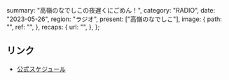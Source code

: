   summary: "高嶺のなでしこの夜遅くにごめん！",
  category: "RADIO",
  date: "2023-05-26",
  region: "ラジオ",
  present: ["高嶺のなでしこ"],
  image: {
    path: "",
    ref: "",
  },
  recaps: {
    url: "",
  },
};

## リンク

- [公式スケジュール](https://takanenonadeshiko.jp/?p=1009)
